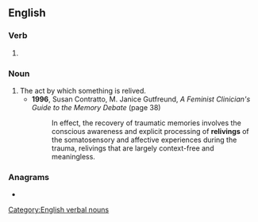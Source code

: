 ==English==

===Verb===
{{head|en|verb form}}

# {{present participle of|en|relive|nocat=1}}

===Noun===
{{en-noun}}

# The act by which something is relived.
#* '''1996''', Susan Contratto, M. Janice Gutfreund, ''A Feminist Clinician's Guide to the Memory Debate'' (page 38)
#*: In effect, the recovery of traumatic memories involves the conscious awareness and explicit processing of '''relivings''' of the somatosensory and affective experiences during the trauma, relivings that are largely context-free and meaningless.

===Anagrams===
* {{anagrams|en|a=egiilnrv|Vierling|livering|reviling|riveling}}

[[Category:English verbal nouns]]